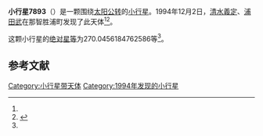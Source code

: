 {{Infobox planet
| bgcolour = #FFFFC0
| name = 7893
| symbol = 
| image = 
| caption = 
| discovery = yes
| discovery_ref = 
| discoverer = [[清水義定|清水義定]]、[[浦田武|浦田武]]
| discovery_site = [[那智胜浦町|那智胜浦町]] 
| discovered = 1994年12月2日
| designations = yes
| mp_name = 
| named_after = 
| alt_names = 
| mp_category = [[主带小行星|主带小行星]]
| orbit_ref = <ref name="a">[http://ssd.jpl.nasa.gov/sbdb.cgi?sstr=7893 7893] {{Wayback|url=http://ssd.jpl.nasa.gov/sbdb.cgi?sstr=7893 |date=20210719193812 }}，小行星數據庫瀏覽器（JPL Small-Body Database Browser）－[[美国国家航空航天局|美国国家航空航天局]]喷气推进实验室</ref>
| epoch = 2456400.5 (2013年4月18日更新)
| aphelion = {{convert|2.587854763474815|AU|km|3|abbr=on|lk=out}}
| perihelion = {{convert|1.975169603543985|AU|km|3|abbr=on}}
| semimajor = {{convert|2.2815121835094|AU|km|3|abbr=on}}
| eccentricity = 0.134271727
| period = 1258.730093 [[日|日]]<br />3.45[[儒略年|儒略年]]
| avg_speed = 
| inclination = 7.31600048488529
| asc_node = 91.84370961053364
| mean_anomaly = 
| arg_peri = 270.0456184762586
| satellites = 
| physical_characteristics = yes
| dimensions = 
| mass = 
| density = 
| surface_grav = 
| escape_velocity = 
| sidereal_day = 
| axial_tilt = 
| pole_ecliptic_lat = 
| pole_ecliptic_lon = 
| albedo = 
| temperatures= 
| temp_name1 = 
| mean_temp_1 = 
| max_temp_1 = 
| temp_name2 = 
| max_temp_2 = 
| spectral_type = 
| abs_magnitude = 270.0456184762586
}}

'''小行星7893'''（{{lang-en|7893}}）是一颗围绕[[太阳|太阳]][[公转|公转]]的[[小行星|小行星]]。1994年12月2日，[[清水義定|清水義定]]、[[浦田武|浦田武]]在那智胜浦町发现了此天体<ref name="a" /><ref>{{cite news|title=小行星列表|url=http://cfa-www.harvard.edu/iau/lists/NumberedMPs.txt|accessdate=2013-07-08|newspaper=哈佛大学|archive-date=2008-05-17|archive-url=https://web.archive.org/web/20080517010638/http://cfa-www.harvard.edu/iau/lists/NumberedMPs.txt|dead-url=no}}</ref>。

这颗小行星的[[绝对星等|绝对星等]]为270.0456184762586等<ref name="a" />。

==参考文献==
{{reflist}}
{{Minor Planet Number|[[小行星7892|小行星7892]]|[[小行星7894|小行星7894]]}}

{{小天体}}

[[Category:小行星带天体|Category:小行星带天体]]
[[Category:1994年发现的小行星|Category:1994年发现的小行星]]

{{asteroid-stub}}